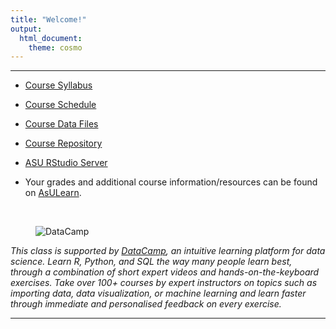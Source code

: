 ```yaml
---
title: "Welcome!"
output: 
  html_document: 
    theme: cosmo
---
```


<hr>

* [Course Syllabus](./SyllabusSchedule/STT3850F19Syllabus.html)

* [Course Schedule](./SyllabusSchedule/STT3850F19Schedule.html)

* [Course Data Files](https://stat-jet-asu.github.io/Datasets/DatasetList.html)

* [Course Repository](https://github.com/STAT-JET-ASU/StatisticalDataAnalysis1)

* [ASU RStudio Server](https://mathr.math.appstate.edu)

* Your grades and additional course information/resources can be found on [AsULearn](https://asulearn.appstate.edu/).

<br>

<figure><img src="./images/DataCamp125px.png" alt="DataCamp" align="left"></figure><br>

_This class is supported by [DataCamp](https://www.datacamp.com), an intuitive learning platform for data science. Learn R, Python, and SQL the way many people learn best, through a combination of short expert videos and hands-on-the-keyboard exercises. Take over 100+ courses by expert instructors on topics such as importing data, data visualization, or machine learning and learn faster through immediate and personalised feedback on every exercise._

<hr>